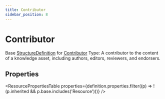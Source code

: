 ```yaml
---
title: Contributor
sidebar_position: 8
---
```


# Contributor

Base <a href="/docs/api/fhir/resources/structuredefinition">StructureDefinition</a> for <a href="/docs/api/fhir/datatypes/contributor">Contributor</a> Type: A contributor to the content of a knowledge asset, including authors, editors, reviewers, and endorsers.

<Tabs queryString="section">
<TabItem value="schema" label="Schema" default>


## Properties


<ResourcePropertiesTable properties={definition.properties.filter((p) => !(p.inherited && p.base.includes('Resource')))} />


</TabItem>
  
  
  
  

</Tabs>
